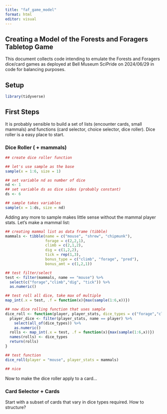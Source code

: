 ```yaml
---
title: "faf_game_model"
format: html
editor: visual
---
```


## Creating a Model of the Forests and Foragers Tabletop Game

This document collects code intending to emulate the Forests and Foragers dice/card games as deployed at Bell Museum SciPride on 2024/06/29 in code for balancing purposes.

## Setup

```r
library(tidyverse)
```

## First Steps

It is probably sensible to build a set of lists (encounter cards, small mammals) and functions (card selector, choice selector, dice roller). Dice roller is a easy place to start.

### Dice Roller ( + mammals)

```r
## create dice roller function

## let's use sample as the base
sample(x = 1:6, size = 1)

## set variable nd as number of dice
nd <- 1
## set variable ds as dice sides (probably constant)
ds <- 6

## sample takes variables
sample(x = 1:ds, size = nd)
```

Adding any more to sample makes little sense without the mammal player stats. Let's make a mammal list:

```r
## creating mammal list as data frame (tibble)
mammals <- tibble(name = c("mouse", "shrew", "chipmunk"),
                  forage = c(2,2,1),
                  climb = c(2,1,2),
                  dig = c(1,2,2),
                  tick = rep(1,3),
                  bonus_type = c("climb", "forage", "pred"),
                  bonus_amt = c(1,2,1))

## test filter/select
test <- filter(mammals, name == "mouse") %>%
  select(c("forage","climb","dig", "tick")) %>%
  as.numeric()

## test roll all dice, take max of multiple
map_int(.x = test, .f = function(x){max(sample(1:6,x))})

## now dice rolling function that uses sample
dice_roll <- function(player, player_stats, dice_types = c("forage","climb","dig", "tick")){
  player_dice <- filter(player_stats, name == player) %>%
    select(all_of(dice_types)) %>%
    as.numeric()
  rolls <- map_int(.x = test, .f = function(x){max(sample(1:6,x))})
  names(rolls) <- dice_types
  return(rolls)
}

## test function
dice_roll(player = "mouse", player_stats = mammals)

## nice
```

Now to make the dice roller apply to a card...

### Card Selector + Cards

Start with a subset of cards that vary in dice types required. How to structure?
